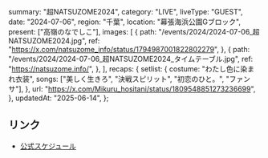   summary: "超NATSUZOME2024",
  category: "LIVE",
  liveType: "GUEST",
  date: "2024-07-06",
  region: "千葉",
  location: "幕張海浜公園Gブロック",
  present: ["高嶺のなでしこ"],
  images: [
    {
      path: "/events/2024/2024-07-06_超NATSUZOME2024.jpg",
      ref: "https://x.com/natsuzome_info/status/1794987001822802279",
    },
    {
      path: "/events/2024/2024-07-06_超NATSUZOME2024_タイムテーブル.jpg",
      ref: "https://natsuzome.info/",
    },
  ],
  recaps: {
    setlist: {
      costume: "わたし色に染まれ衣装",
      songs: ["美しく生きろ", "決戦スピリット", "初恋のひと。", "ファンサ"],
    },
    url: "https://x.com/Mikuru_hositani/status/1809548851273236699",
  },
  updatedAt: "2025-06-14",
};

## リンク

- [公式スケジュール](https://takanenonadeshiko.jp/?p=2149)
